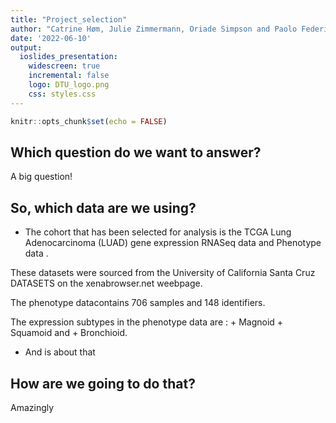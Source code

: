 ```yaml
---
title: "Project_selection"
author: "Catrine Høm, Julie Zimmermann, Oriade Simpson and Paolo Federico"
date: '2022-06-10'
output:
  ioslides_presentation:
    widescreen: true
    incremental: false
    logo: DTU_logo.png
    css: styles.css
---
```


```r
knitr::opts_chunk$set(echo = FALSE)
```

## Which question do we want to answer?

A big question!

## So, which data are we using?

- The cohort that has been selected for analysis is the TCGA Lung Adenocarcinoma (LUAD) gene expression RNASeq data and Phenotype data .

These datasets were sourced from the University of California Santa Cruz DATASETS on the xenabrowser.net weebpage.  

The phenotype datacontains 706 samples and 148 identifiers. 

The expression subtypes in the phenotype data are :
 + Magnoid
 + Squamoid and 
 + Bronchioid. 

- And is about that 

## How are we going to do that?

Amazingly